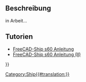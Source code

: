 <languages/>
{{UnfinishedDocu}}

{{Docnav/de
|[[Ship_Tank/de|Tank]]
|[[Ship_LoadCondition/de|Beladungszustand]]
|[[Ship_Workbench/de|Ship]]
|IconL=Ship_Tank.svg
|IconR=Ship_LoadCondition.svg
|IconC=Workbench_Ship.svg
}}

{{GuiCommand/de
|Name=Ship Capacity
|Name/de=Ship Kapazität
|MenuLocation=Weights → Tank capacity curve
|Workbenches=[[Ship_Workbench/de|Ship]]
|Shortcut=
|SeeAlso=
}}

<span id="Description"></span>
==Beschreibung== 

in Arbeit...

<span id="Tutorials"></span>
==Tutorien==

* [[FreeCAD-Ship_s60_tutorial/de|FreeCAD-Ship s60 Anleitung ]]
* [[FreeCAD-Ship_s60_tutorial_(II)/de|FreeCAD-Ship s60 Anleitung (II)]]


{{Docnav/de
|[[Ship_Tank/de|Tank]]
|[[Ship_LoadCondition/de|Beladungszustand]]
|[[Ship_Workbench/de|Ship]]
|IconL=Ship_Tank.svg
|IconR=Ship_LoadCondition.svg
|IconC=Workbench_Ship.svg
}}

{{Userdocnavi{{#translation:}}}}
[[Category:Ship{{#translation:}}]]